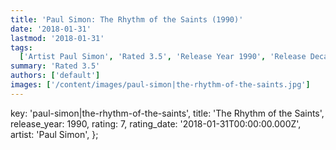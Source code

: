 ```yaml
---
title: 'Paul Simon: The Rhythm of the Saints (1990)'
date: '2018-01-31'
lastmod: '2018-01-31'
tags:
  ['Artist Paul Simon', 'Rated 3.5', 'Release Year 1990', 'Release Decade 1990']
summary: 'Rated 3.5'
authors: ['default']
images: ['/content/images/paul-simon|the-rhythm-of-the-saints.jpg']
---
```


  key: 'paul-simon|the-rhythm-of-the-saints',
  title: 'The Rhythm of the Saints',
  release_year: 1990,
  rating: 7,
  rating_date: '2018-01-31T00:00:00.000Z',
  artist: 'Paul Simon',
};

<MusicRating data={data} />
